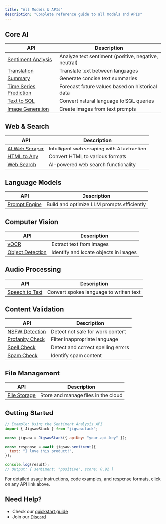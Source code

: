```yaml
---
title: "All Models & APIs"
description: "Complete reference guide to all models and APIs"
---
```


## Core AI

| API                                                         | Description                                          |
| ----------------------------------------------------------- | ---------------------------------------------------- |
| [Sentiment Analysis](/docs/api-reference/ai/sentiment)      | Analyze text sentiment (positive, negative, neutral) |
| [Translation](/docs/api-reference/ai/translate)             | Translate text between languages                     |
| [Summary](/docs/api-reference/ai/summary)                   | Generate concise text summaries                      |
| [Time Series Prediction](/docs/api-reference/ai/prediction) | Forecast future values based on historical data      |
| [Text to SQL](/docs/api-reference/ai/text-to-sql)           | Convert natural language to SQL queries              |
| [Image Generation](/docs/api-reference/ai/image-generation) | Create images from text prompts                      |

## Web & Search

| API                                                | Description                                 |
| -------------------------------------------------- | ------------------------------------------- |
| [AI Web Scraper](/docs/api-reference/ai/scrape)    | Intelligent web scraping with AI extraction |
| [HTML to Any](/docs/api-reference/web/html-to-any) | Convert HTML to various formats             |
| [Web Search](/docs/api-reference/web/ai-search)    | AI-powered web search functionality         |

## Language Models

| API                                                | Description                                |
| -------------------------------------------------- | ------------------------------------------ |
| [Prompt Engine](/docs/api-reference/prompt-engine) | Build and optimize LLM prompts efficiently |

## Computer Vision

| API                                                         | Description                           |
| ----------------------------------------------------------- | ------------------------------------- |
| [vOCR](/docs/api-reference/ai/vocr)                         | Extract text from images              |
| [Object Detection](/docs/api-reference/ai/object-detection) | Identify and locate objects in images |

## Audio Processing

| API                                                     | Description                             |
| ------------------------------------------------------- | --------------------------------------- |
| [Speech to Text](/docs/api-reference/ai/speech-to-text) | Convert spoken language to written text |

## Content Validation

| API                                                       | Description                        |
| --------------------------------------------------------- | ---------------------------------- |
| [NSFW Detection](/docs/api-reference/validate/nsfw)       | Detect not safe for work content   |
| [Profanity Check](/docs/api-reference/validate/profanity) | Filter inappropriate language      |
| [Spell Check](/docs/api-reference/validate/spellcheck)    | Detect and correct spelling errors |
| [Spam Check](/docs/api-reference/ai/spam-check)           | Identify spam content              |

## File Management

| API                                            | Description                         |
| ---------------------------------------------- | ----------------------------------- |
| [File Storage](/docs/api-reference/store/file) | Store and manage files in the cloud |

## Getting Started

```javascript
// Example: Using the Sentiment Analysis API
import { JigsawStack } from "jigsawstack";

const jigsaw = JigsawStack({ apiKey: "your-api-key" });

const response = await jigsaw.sentiment({
  text: "I love this product!",
});

console.log(result);
// Output: { sentiment: "positive", score: 0.92 }
```

For detailed usage instructions, code examples, and response formats, click on any API link above.

## Need Help?

- Check our [quickstart guide](/docs/quick-start/node/introduction)
- Join our [Discord](https://jigsawstack.com/discord)
